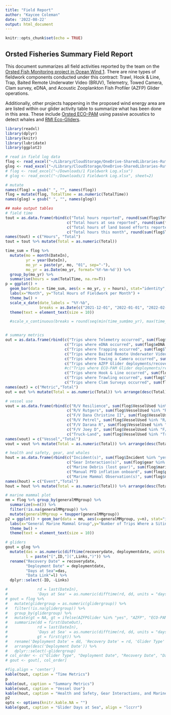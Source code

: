 ```yaml
---
title: "Field Report"
author: "Kaycee Coleman"
date: '2022-08-22'
output: html_document
---
```


```r
knitr::opts_chunk$set(echo = TRUE)
```

## Orsted Fisheries Summary Field Report \textcolor{blue}{blue}

This document summarizes all field activities reported by the team on the [Orsted Fish Monitoring project in Ocean Wind 1](https://rowlrs.marine.rutgers.edu/research/orsted/ocean-wind-1-fisheries-monitoring-plan/). There are nine types of fieldwork components conducted under this contract: Trawl, Hook & Line, Trap, Baited Remote Underwater Video (BRUV), Telemetry, Towed Camera, Clam survey, eDNA, and Acoustic Zooplankton Fish Profiler (AZFP) Glider operations.   

Additionally, other projects happening in the proposed wind energy area are are listed within our glider activity table to summarize what has been done in this area. These include [Orsted ECO-PAM](https://orsted-eco-pam-web-portal.srv.axds.co/) using passive acoustics to detect whales and [RMI Eco-Gliders](https://rowlrs.marine.rutgers.edu/research/new-jersey-department-of-environment-protection-research-and-monitoring-initiative-rmi/eco-gliders/).

```r
library(readxl)
library(dplyr)
library(knitr)
library(lubridate)
library(ggplot2)

# read in field log data
flog <- read_excel("~/Library/CloudStorage/OneDrive-SharedLibraries-RutgersUniversity/Orsted Wind Fisheries Monitoring - General/Reports and Reporting/1 Fieldwork Log.xlsx")
glog <- read_excel("~/Library/CloudStorage/OneDrive-SharedLibraries-RutgersUniversity/Orsted Wind Fisheries Monitoring - General/Reports and Reporting/1 Fieldwork Log.xlsx", sheet=2)
# flog <- read_excel("~/Downloads/1 Fieldwork Log.xlsx")
# glog <- read_excel("~/Downloads/1 Fieldwork Log.xlsx", sheet=2)

# mutate
names(flog) = gsub(" ", "", names(flog))
flog = mutate(flog, TotalTime = as.numeric(TotalTime))
names(glog) = gsub(" ", "", names(glog))

## make output tables
# field time
tout = as.data.frame(rbind(c("Total hours reported", round(sum(flog$TotalTime, na.rm=T))),
                           c("Total hours at sea reported", round(sum(flog$TotalTime[!flog$VesselUsed %in% "Truck-Land"], na.rm=T))),
                           c("Total hours of land based efforts reported", round(sum(flog$TotalTime[flog$VesselUsed %in% "Truck-Land"], na.rm=T))),
                           c("Total hours this month", round(sum(flog$TotalTime[month(flog$DateIn) %in% month(Sys.Date())])))))
names(tout) = c("Hours", "Total")
tout = tout %>% mutate(Total = as.numeric(Total))

time_sum = flog %>% 
  mutate(mo = month(DateIn),
         yr = year(DateIn),
         mo_yr = paste(yr, mo, "01", sep="-"),
         mo_yr = as.Date(mo_yr, format='%Y-%m-%d')) %>%
  group_by(mo_yr) %>% 
  summarise(hours = sum(TotalTime, na.rm=T))
p = ggplot() + 
  geom_bar(data = time_sum, aes(x = mo_yr, y = hours), stat="identity",fill="cornflowerblue") + 
  labs(x="Month", y="Total Hours of Fieldwork per Month") +
  theme_bw() +
  scale_x_date(date_labels = "%Y-%b", 
               breaks = as.Date(c("2021-12-01", "2022-01-01", "2022-02-01", "2022-03-01", "2022-04-01", "2022-05-01", "2022-06-01", "2022-07-01", "2022-08-01")))  + 
  theme(text = element_text(size = 10))

  #scale_x_continuous(breaks = round(seq(min(time_sum$mo_yr), max(time_sum$mo_yr)+5, by = 31),1)) 


# summary metrics
out = as.data.frame(rbind(c("Trips where Telemetry occurred", sum(flog$Telemetry %in% "yes")),
                          c("Trips where eDNA occurred", sum(flog$eDNA %in% "yes")),
                          c("Trips where Trapping occurred", sum(flog$Trap %in% "yes")),
                          c("Trips where Baited Remote Underwater Video occurred", sum(flog$BRUV %in% "yes")),
                          c("Trips where Towing a Camera occurred", sum(flog$TowedCam %in% "yes")),
                          c("Trips where AZFP Glider deployments/recoveries occurred", sum(flog$AZFPGlider %in% "yes")),
                          #c("Trips where ECO-PAM Glider deployments/recoveries occurred", sum(flog$ECOPAMGlider %in% "yes")),
                          c("Trips where Hook & Line occurred", sum(flog$'Hook&Line' %in% "yes")),
                          c("Trips where Trawling occurred", sum(flog$Trawl %in% "yes")),
                          c("Trips where Clam Surveys occurred", sum(flog$Clam %in% "yes"))))
names(out) = c("Metric","Total")
out = out %>% mutate(Total = as.numeric(Total)) %>% arrange(desc(Total))

# vessel use
vout = as.data.frame(rbind(c("R/V Resilience", sum(flog$VesselUsed %in% "R/V Resilience")),
                           c("R/V Rutgers", sum(flog$VesselUsed %in% "R/V Rutgers")),
                           c("F/V Dana Christine II", sum(flog$VesselUsed %in% "F/V Dana Christine II")),
                           c("R/V Petrel", sum(flog$VesselUsed %in% "R/V Petrel")),
                           c("F/V Darana R", sum(flog$VesselUsed %in% "R/V Darana R")),
                           c("F/V Joey D", sum(flog$VesselUsed %in% "F/V Joey D")),
                           c("Truck-Land", sum(flog$VesselUsed %in% "Truck-Land"))))
names(vout) = c("Vessel","Total")
vout = vout %>% mutate(Total = as.numeric(Total)) %>% arrange(desc(Total))

# health and safety, gear, and whales
hout = as.data.frame(rbind(c("Incident(s)", sum(flog$Incident %in% "yes")),
                           c("Gear Interaction(s)", sum(flog$gear %in% "yes")),
                           c("Marine Debris (lost gear)", sum(flog$marinedebris %in% "yes")),
                           c("Manual PFD inflation onboard", sum(flog$pfdinflation %in% "yes")),
                           c("Marine Mammal Observation(s)", sum(flog$marinemammals %in% "yes"))))
names(hout) = c("Event","Total")
hout = hout %>% mutate(Total = as.numeric(Total)) %>% arrange(desc(Total))

# marine mammal plot
mm = flog %>% group_by(generalMMgroup) %>% 
  summarize(n=n()) %>% 
  filter(!is.na(generalMMgroup)) %>%
  mutate(generalMMgroup = toupper(generalMMgroup))
p2 = ggplot() + geom_bar(data = mm, aes(x=generalMMgroup, y=n), stat="identity", fill="cornflowerblue") + 
  labs(x="General Marine Mammal Group",y="Number of Trips Where a Siting Occurred") + 
  theme_bw() + 
  theme(text = element_text(size = 10))

# gliders
gout = glog %>% 
  mutate(das = as.numeric(difftime(recoverydate, deploymentdate, units = "days")),
         l = paste("[",ID,"](",Links,")")) %>%
  rename("Recovery Date" = recoverydate, 
         "Deployment Date" = deploymentdate,
         "Days at Sea"=das, 
         "Data Link"=l) %>% 
  dplyr::select(-ID, -Links)

#             rd = last(DateIn),
#             'Days at Sea' = as.numeric(difftime(rd, dd, units = "days")),
# gout = flog %>% 
#   mutate(glidergroup = as.numeric(glidergroup)) %>%
#   filter(!is.na(glidergroup)) %>% 
#   group_by(glidergroup) %>%
#   mutate(gt = NA, gt = ifelse(AZFPGlider %in% "yes", "AZFP", "ECO-PAM")) %>%
#   summarize(dd = first(DateOut),
#             rd = last(DateIn),
#             'Days at Sea' = as.numeric(difftime(rd, dd, units = "days")),
#             gt = first(gt)) %>% 
#   rename('Deployment Date' = dd, 'Recovery Date' = rd, 'Glider Type' = gt) %>% # had to use non-character strings in summarize
#   arrange(desc('Deployment Date')) %>% 
#   dplyr::select(-glidergroup)
# col_order <- c("Glider Type", "Deployment Date", "Recovery Date", "Days at Sea")
# gout <- gout[, col_order]
```


```r
#fig.align = 'center'}
kable(tout, caption = "Time Metrics")
p
kable(out, caption = "Summary Metrics")
kable(vout, caption = "Vessel Use")
kable(hout, caption = "Health and Safety, Gear Interactions, and Marine Mammal Observations")
p2
opts <- options(knitr.kable.NA = "")
kable(gout, caption = "Glider Days at Sea", align = "lccrr")

```

